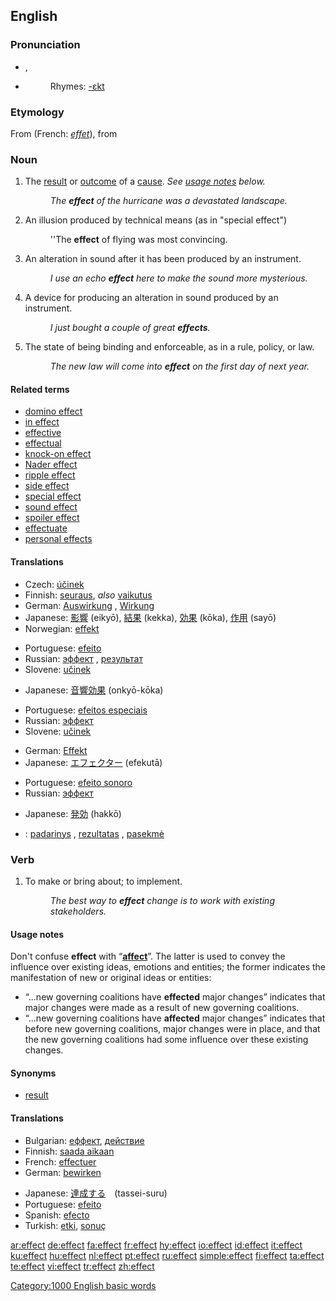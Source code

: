 {{wikipedia}}
==English==

{{rank|road|husband|blockquote|552|effect|wanted|probably|especially}}

===Pronunciation===
*{{IPA|/ɪˈfɛkt/}}, {{SAMPA|/I"fEkt/}}
*{{audio|en-us-effect.ogg|Audio (US)}}
*:Rhymes: [[Rhymes:English:-ɛkt|-ɛkt]]

===Etymology===
From {{OF.}} {{term|effect||lang=fro}} (French: ''[[effet]]''), from {{L.}} {{term|effectus||lang=la}}

===Noun===
{{en-noun}}

# The [[result]] or [[outcome]] of a [[cause]].  ''See [[#Usage notes|usage notes]] below.''
#:''The '''effect''' of the hurricane was a devastated landscape.''
# {{film}} An illusion produced by technical means (as in "special effect")
#:''The '''effect''' of flying was most convincing.
# {{soundeng}} An alteration in sound after it has been produced by an instrument.
#: ''I use an echo '''effect''' here to make the sound more mysterious.''
# {{soundeng}} A device for producing an alteration in sound produced by an instrument.
#: ''I just bought a couple of great '''effects'''.''
# The state of being binding and enforceable, as in a rule, policy, or law.
#:''The new law will come into '''effect''' on the first day of next year.''

====Related terms====
*[[domino effect]]
*[[in effect]]
*[[effective]]
*[[effectual]]
*[[knock-on effect]]
*[[Nader effect]]
*[[ripple effect]]
*[[side effect]]
*[[special effect]]
*[[sound effect]]
*[[spoiler effect]]
*[[effectuate]]
*[[personal effects]]

====Translations====
{{trans-top|the result of an action}}
*Czech: [[účinek]] {{m}}
*Finnish: [[seuraus]], ''also'' [[vaikutus]]
*German: [[Auswirkung]] {{f}}, [[Wirkung]] {{f}}
*Japanese: [[影響]] (eikyō), [[結果]] (kekka), [[効果]] (kōka), [[作用]] (sayō)
*Norwegian: [[effekt]] {{m}}
{{trans-mid}}
*Portuguese: [[efeito]] {{m}}
*Russian: [[эффект]] {{m}}, [[результат]] {{m}}
*Slovene: [[učinek]] {{m}}
{{trans-bottom}}

{{trans-top|movie and television industries term}}
*Japanese: [[音響効果]] (onkyō-kōka)
{{trans-mid}}
*Portuguese: [[efeitos especiais]] {{m}}
*Russian: [[эффект]] {{m}}
*Slovene: [[učinek]] {{m}}
{{trans-bottom}}

{{trans-top|sound engineering and production term}}
*German: [[Effekt]] {{m}}
*Japanese: [[エフェクター]] (efekutā)
{{trans-mid}}
*Portuguese: [[efeito sonoro]] {{m}}
*Russian: [[эффект]] {{m}}
{{trans-bottom}}

{{trans-top|state of being binding and enforceable}}
*Japanese: [[発効]] (hakkō)
{{trans-mid}}
{{trans-bottom}}

{{checktrans-top}}
*{{ttbc|Lithuanian}}: [[padarinys]] {{m}}, [[rezultatas]] {{m}}, [[pasekmė]] {{f}}
{{checktrans-bottom}}

===Verb===
{{en-verb}}

# To make or bring about; to implement.
#:''The best way to '''effect''' change is to work with existing stakeholders.''

====Usage notes====
Don't confuse '''effect''' with “'''[[affect]]'''”.  The latter is used to convey the influence over existing ideas, emotions and entities; the former indicates the manifestation of new or original ideas or entities:
* “...new governing coalitions have '''effected''' major changes” indicates that major changes were made as a result of new governing coalitions.
* “...new governing coalitions have '''affected''' major changes” indicates that before new governing coalitions, major changes were in place, and that the new governing coalitions had some influence over these existing changes.

====Synonyms====
* [[result]]

====Translations====
{{trans-top|to make or bring about; to implement}}
*Bulgarian: [[еффект]], [[действие]]
*Finnish: [[saada aikaan]]
*French: [[effectuer]]
*German: [[bewirken]]
{{trans-mid}}
*Japanese: [[達成する]]　(tassei-suru)
*Portuguese: [[efeito]]
*Spanish: [[efecto]]
*Turkish: [[etki]], [[sonuç]]
{{trans-bottom}}

[[Category:1000 English basic words]]

[[ar:effect]]
[[de:effect]]
[[fa:effect]]
[[fr:effect]]
[[hy:effect]]
[[io:effect]]
[[id:effect]]
[[it:effect]]
[[ku:effect]]
[[hu:effect]]
[[nl:effect]]
[[pt:effect]]
[[ru:effect]]
[[simple:effect]]
[[fi:effect]]
[[ta:effect]]
[[te:effect]]
[[vi:effect]]
[[tr:effect]]
[[zh:effect]]